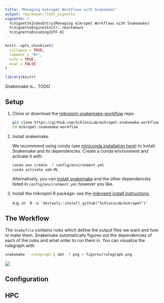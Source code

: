 ```yaml
---
title: "Managing mikropml Workflows with Snakemake"
output: rmarkdown::html_vignette
vignette: >
  %\VignetteIndexEntry{Managing mikropml Workflows with Snakemake}
  %\VignetteEngine{knitr::rmarkdown}
  %\VignetteEncoding{UTF-8}
---
```


```r
knitr::opts_chunk$set(
  collapse = TRUE,
  comment = "#>",
  echo = TRUE,
  eval = FALSE
)
```
```r
library(knitr)
```

Snakemake is... TODO

## Setup

1. Clone or download the [mikropml-snakemake-workflow](https://github.com/SchlossLab/mikropml-snakemake-workflow) repo.

    ```sh
    git clone https://github.com/SchlossLab/mikropml-snakemake-workflow
    cd mikropml-snakemake-workflow
    ```

1. Install snakemake.

    We recommend using conda (see 
    [miniconda installation here](https://docs.conda.io/en/latest/miniconda.html)) 
    to install Snakemake and its dependencies. 
    Create a conda environment and activate it with:
    
    ```sh
    conda env create -f config/environment.yml
    conda activate smk-ML
    ```
    
    Alternatively, you can 
    [install snakemake](https://snakemake.readthedocs.io/en/stable/getting_started/installation.html) 
    and the other dependencies listed in `config/environment.yml` however you like.
    
1. Install the mikropml R package: see the [mikropml install instructions](https://github.com/SchlossLab/mikropml#installation).

    e.g.
    ```sh
    R -e 'devtools::install_github("SchlossLab/mikropml")'
    ```

## The Workflow

The `Snakefile` contains rules which define the output files we want and how to make them.
Snakemake automatically figures out the dependencies of each of the rules and 
what order to run them in.
You can visualize the rulegraph with:

```sh
snakemake --rulegraph | dot -T png > figures/rulegraph.png
```
![](https://raw.githubusercontent.com/SchlossLab/mikropml-snakemake-workflow/master/figures/rulegraph.png)



## Configuration

## HPC

